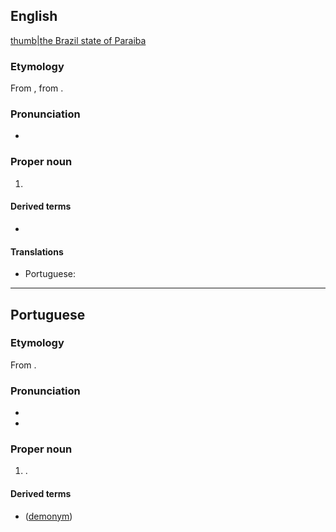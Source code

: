 ==English==
{{wikipedia}}
[[file:brazil State Paraiba.svg|thumb|the Brazil state of Paraiba]]

===Etymology===
From {{bor|en|pt|Paraíba}}, from {{der|en|tpw|pa'ra a'íba||bad for navigation}}.

===Pronunciation===
* {{IPA|en|/pɑːɹaɪˈiːbə/}}

===Proper noun===
{{en-proper noun}}

# {{place|en|state|r/Northeast Region|c/Brazil|capital=João Pessoa}}

====Derived terms====
* {{l|en|Paraiba tourmaline}}

====Translations====
{{trans-top|a state in north-eastern Brazil}}
* Portuguese: {{t+|pt|Paraíba|f}}
{{trans-mid}}
{{trans-bottom}}

----

==Portuguese==

===Etymology===
From {{bor|pt|tpw|pa'ra a'íba||bad for navigation}}.

===Pronunciation===
{{pt-IPA}}
* {{audio|pt|Pt-br Paraíba.ogg|Audio (BR)}}
* {{hyph|pt|Pa|ra|í|ba}}

===Proper noun===
{{pt-proper noun|f}}

# {{place|pt|state|macroregion/pt:Northeast Region|c/pt:Brazil|capital=pt:João Pessoa}}.
#: {{syn|pt|PB|q1=abbreviation}}

====Derived terms====
* {{l|pt|paraibano}} ([[demonym]])